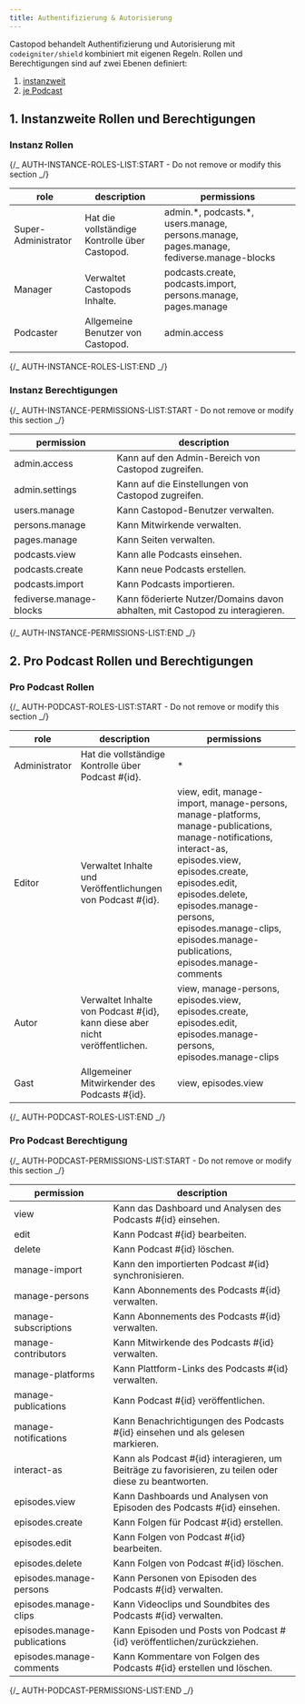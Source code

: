 ```yaml
---
title: Authentifizierung & Autorisierung
---
```


Castopod behandelt Authentifizierung und Autorisierung mit `codeigniter/shield`
kombiniert mit eigenen Regeln. Rollen und Berechtigungen sind auf zwei Ebenen
definiert:

1. [instanzweit](#1-instance-wide-roles-and-permissions)
2. [je Podcast](#2-per-podcast-roles-and-permissions)

## 1. Instanzweite Rollen und Berechtigungen

### Instanz Rollen

{/_ AUTH-INSTANCE-ROLES-LIST:START - Do not remove or modify this section _/}

| role                | description                                   | permissions                                                                                |
| ------------------- | --------------------------------------------- | ------------------------------------------------------------------------------------------ |
| Super-Administrator | Hat die vollständige Kontrolle über Castopod. | admin.\*, podcasts.\*, users.manage, persons.manage, pages.manage, fediverse.manage-blocks |
| Manager             | Verwaltet Castopods Inhalte.                  | podcasts.create, podcasts.import, persons.manage, pages.manage                             |
| Podcaster           | Allgemeine Benutzer von Castopod.             | admin.access                                                                               |

{/_ AUTH-INSTANCE-ROLES-LIST:END _/}

### Instanz Berechtigungen

{/_ AUTH-INSTANCE-PERMISSIONS-LIST:START - Do not remove or modify this section _/}

| permission              | description                                                                  |
| ----------------------- | ---------------------------------------------------------------------------- |
| admin.access            | Kann auf den Admin-Bereich von Castopod zugreifen.                           |
| admin.settings          | Kann auf die Einstellungen von Castopod zugreifen.                           |
| users.manage            | Kann Castopod-Benutzer verwalten.                                            |
| persons.manage          | Kann Mitwirkende verwalten.                                                  |
| pages.manage            | Kann Seiten verwalten.                                                       |
| podcasts.view           | Kann alle Podcasts einsehen.                                                 |
| podcasts.create         | Kann neue Podcasts erstellen.                                                |
| podcasts.import         | Kann Podcasts importieren.                                                   |
| fediverse.manage-blocks | Kann föderierte Nutzer/Domains davon abhalten, mit Castopod zu interagieren. |

{/_ AUTH-INSTANCE-PERMISSIONS-LIST:END _/}

## 2. Pro Podcast Rollen und Berechtigungen

### Pro Podcast Rollen

{/_ AUTH-PODCAST-ROLES-LIST:START - Do not remove or modify this section _/}

| role          | description                                                                   | permissions                                                                                                                                                                                                                                                                                 |
| ------------- | ----------------------------------------------------------------------------- | ------------------------------------------------------------------------------------------------------------------------------------------------------------------------------------------------------------------------------------------------------------------------------------------- |
| Administrator | Hat die vollständige Kontrolle über Podcast #\{id\}.                          | \*                                                                                                                                                                                                                                                                                          |
| Editor        | Verwaltet Inhalte und Veröffentlichungen von Podcast #\{id\}.                 | view, edit, manage-import, manage-persons, manage-platforms, manage-publications, manage-notifications, interact-as, episodes.view, episodes.create, episodes.edit, episodes.delete, episodes.manage-persons, episodes.manage-clips, episodes.manage-publications, episodes.manage-comments |
| Autor         | Verwaltet Inhalte von Podcast #\{id\}, kann diese aber nicht veröffentlichen. | view, manage-persons, episodes.view, episodes.create, episodes.edit, episodes.manage-persons, episodes.manage-clips                                                                                                                                                                         |
| Gast          | Allgemeiner Mitwirkender des Podcasts #\{id\}.                                | view, episodes.view                                                                                                                                                                                                                                                                         |

{/_ AUTH-PODCAST-ROLES-LIST:END _/}

### Pro Podcast Berechtigung

{/_ AUTH-PODCAST-PERMISSIONS-LIST:START - Do not remove or modify this section _/}

| permission                   | description                                                                                              |
| ---------------------------- | -------------------------------------------------------------------------------------------------------- |
| view                         | Kann das Dashboard und Analysen des Podcasts #\{id\} einsehen.                                           |
| edit                         | Kann Podcast #\{id\} bearbeiten.                                                                         |
| delete                       | Kann Podcast #\{id\} löschen.                                                                            |
| manage-import                | Kann den importierten Podcast #\{id\} synchronisieren.                                                   |
| manage-persons               | Kann Abonnements des Podcasts #\{id\} verwalten.                                                         |
| manage-subscriptions         | Kann Abonnements des Podcasts #\{id\} verwalten.                                                         |
| manage-contributors          | Kann Mitwirkende des Podcasts #\{id\} verwalten.                                                         |
| manage-platforms             | Kann Plattform-Links des Podcasts #\{id\} verwalten.                                                     |
| manage-publications          | Kann Podcast #\{id\} veröffentlichen.                                                                    |
| manage-notifications         | Kann Benachrichtigungen des Podcasts #\{id\} einsehen und als gelesen markieren.                         |
| interact-as                  | Kann als Podcast #\{id\} interagieren, um Beiträge zu favorisieren, zu teilen oder diese zu beantworten. |
| episodes.view                | Kann Dashboards und Analysen von Episoden des Podcasts #\{id\} einsehen.                                 |
| episodes.create              | Kann Folgen für Podcast #\{id\} erstellen.                                                               |
| episodes.edit                | Kann Folgen von Podcast #\{id\} bearbeiten.                                                              |
| episodes.delete              | Kann Folgen von Podcast #\{id\} löschen.                                                                 |
| episodes.manage-persons      | Kann Personen von Episoden des Podcasts #\{id\} verwalten.                                               |
| episodes.manage-clips        | Kann Videoclips und Soundbites des Podcasts #\{id\} verwalten.                                           |
| episodes.manage-publications | Kann Episoden und Posts von Podcast #\{id\} veröffentlichen/zurückziehen.                                |
| episodes.manage-comments     | Kann Kommentare von Folgen des Podcasts #\{id\} erstellen und löschen.                                   |

{/_ AUTH-PODCAST-PERMISSIONS-LIST:END _/}
